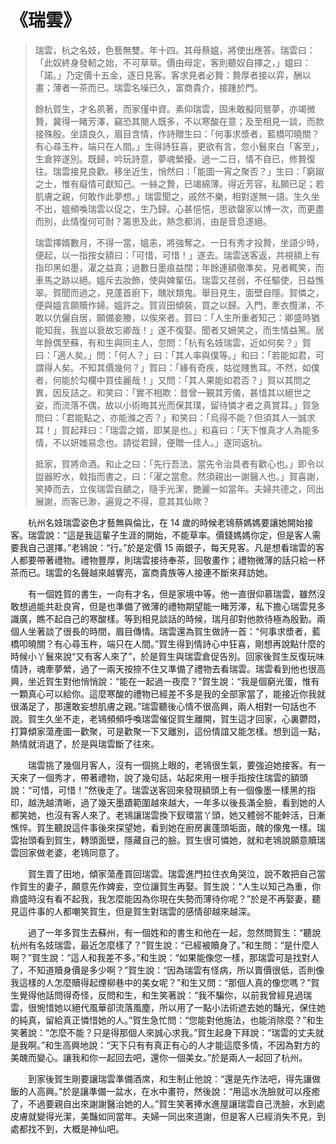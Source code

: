 # 《瑞雲》

> 瑞雲，杭之名妓，色藝無雙。年十四。其母蔡媼，將使出應答。瑞雲曰：「此奴終身發軔之始，不可草草。價由母定，客則聽奴自擇之，」媼曰：「諾。」乃定價十五金，逐日見客。客求見者必贄：贄厚者接以弈，酬以畫；薄者一茶而已。瑞雲名噪已久，富商貴介，接踵於門。
>
> 餘杭賀生，才名夙著，而家僅中資。素仰瑞雲，固未敢擬同鴛夢，亦竭微贄，冀得一睹芳澤，竊恐其閱人既多，不以寒酸在意；及至相見一談，而款接殊殷。坐語良久，眉目含情，作詩贈生曰：「何事求漿者，藍橋叩曉關？有心尋玉杵，端只在人間。」生得詩狂喜，更欲有言，忽小鬟來白「客至」，生倉猝遂別。既歸，吟玩詩意，夢魂縈擾。過一二日，情不自已，修贄復往。瑞雲接見良歡。移坐近生，悄然曰：「能圖一宵之聚否？」生曰：「窮踧之士，惟有癡情可獻知己。一絲之贄，已竭綿薄。得近芳容，私願已足；若肌膚之親，何敢作此夢想。」瑞雲聞之，戚然不樂，相對遂無一語。生久坐不出，媼頻喚瑞雲以促之，生乃歸。心甚悒悒，思欲罄家以博一次，而更盡而別，此情復何可耐？籌思及此，熱念都消，由是音息遂絕。
>
> 瑞雲擇婿數月，不得一當，媼恚，將強奪之。一日有秀才投贄，坐語少時，便起，以一指按女額曰：「可惜，可惜！」遂去。瑞雲送客返，共視額上有指印黑如墨，濯之益真；過數日墨痕益闊；年餘連額徹準矣，見者輒笑，而車馬之跡以絕。媼斥去妝飾，使與婢輩伍。瑞雲又荏弱，不任驅使，日益憔翠。賀聞而過之，見蓬首廚下，醜狀類鬼。舉目見生，面壁自隱。賀憐之，便與媼言願贖作婦。媼許之。賀貨田傾裝，買之以歸。入門，牽衣攬涕，不敢以伉儷自居，願備妾媵，以俟來者。賀曰：「人生所重者知己：卿盛時猶能知我，我豈以衰故忘卿哉！」遂不復娶。聞者又姍笑之，而生情益篤。居年餘偶至蘇，有和生與同主人，忽問：「杭有名妓瑞雲，近如何矣？」賀曰：「適人矣。」問：「何人？」曰：「其人率與僕等。」和曰：「若能如君，可謂得人矣。不知其價幾何？」賀曰：「緣有奇疾，姑從賤售耳。不然，如僕者，何能於勾欄中買佳麗哉！」又問：「其人果能如君否？」賀以其問之異，因反詰之。和笑曰：「實不相欺：昔曾一覲其芳儀，甚惜其以絕世之姿，而流落不偶，故以小術晦其光而保其璞，留待憐才者之真賞耳。」賀急問曰：「君能點之，亦能滌之否？」和笑曰：「烏得不能？但須其人一誠求耳！」賀起拜曰：「瑞雲之婿，即某是也。」和喜曰：「天下惟真才人為能多情，不以妍媸易念也。請從君歸，便贈一佳人。」遂同返杭。
>
> 抵家，賀將命酒。和止之曰：「先行吾法，當先令治具者有歡心也。」即令以盥器貯水，戟指而書之，曰：「濯之當愈。然須親出一謝醫人也。」賀喜謝，笑捧而去，立俟瑞雲自靧之，隨手光潔，艷麗一如當年。夫婦共德之，同出展謝，而客已渺，遍覓之不得，意其其仙歟？

&emsp;&emsp;杭州名妓瑞雲姿色才藝無與倫比，在 14 歲的時候老鴇蔡媽媽要讓她開始接客。瑞雲說：“這是我這輩子生涯的開始，不能草率。價錢媽媽你定，但是客人需要我自己選擇。”老鴇說：“行。”於是定價 15 兩銀子，每天見客。凡是想看瑞雲的客人都要帶著禮物。禮物豐厚，則瑞雲接待奉茶，回敬畫作；禮物微薄的話只給一杯茶而已。瑞雲的名聲越來越響亮，富商貴族等人接連不斷來拜訪她。

&emsp;&emsp;有一個姓賀的書生，一向有才名，但是家境中等。他一直很仰慕瑞雲，雖然沒敢想過能共赴良宵，但是也準備了微薄的禮物期望能一睹芳澤，私下擔心瑞雲見多識廣，瞧不起自己的寒酸樣。等到相見談話的時候，瑞月卻對他款待極為殷勤。兩個人坐著談了很長的時間，眉目傳情。瑞雲還為賀生做詩一首：“何事求漿者，藍橋叩曉關？有心尋玉杵，端只在人間。”賀生得到情詩心中狂喜，剛想再說點什麼的時候小丫鬟來說“又有客人來了”，於是賀生與瑞雲倉促告別。回家後賀生反復玩味情詩，魂牽夢縈，過了一兩天按捺不住又準備了禮物去看瑞雲。瑞雲看到他也很高興，坐近賀生對他悄悄說：“能在一起過一夜麼？”賀生說：“我是個窮光蛋，惟有一顆真心可以給你。這麼寒酸的禮物已經差不多是我的全部家當了，能接近你我就很滿足了，那還敢妄想肌膚之親。”瑞雲聽後心情不很高興，兩人相對一句話也不說。賀生久坐不走，老鴇頻頻呼喚瑞雲催促賀生離開，賀生這才回家，心裏鬱悶，打算傾家蕩產圖一歡聚，可是歡聚一下又離別，這份情誼又能怎樣。想到這一點，熱情就消退了，於是與瑞雲斷了往來。

&emsp;&emsp;瑞雲挑了幾個月客人，沒有一個挑上眼的，老鴇很生氣，要強迫她接客。有一天來了一個秀才，帶著禮物，說了幾句話，站起來用一根手指按住瑞雲的額頭說：“可惜，可惜！”然後走了。瑞雲送客回來發現額頭上有一個像墨一樣黑的指印，越洗越清晰，過了幾天墨蹟範圍越來越大，一年多以後長滿全臉，看到她的人都笑她，也沒有客人來了。老鴇讓瑞雲換下釵環當丫頭，她又體弱不能幹活，日漸憔悴。賀生聽說這件事後來探望她，看到她在廚房裏蓬頭垢面，醜的像鬼一樣。瑞雲抬頭看到賀生，轉頭面壁，隱藏自己的臉。賀生很可憐她，就和老鴇說願意贖瑞雲回家做老婆，老鴇同意了。

&emsp;&emsp;賀生賣了田地，傾家蕩產買回瑞雲。瑞雲進門拉住衣角哭泣，說不敢把自己當作賀生的妻子，願意先作婢妾，空位讓賀生再娶。賀生說：“人生以知己為重，你鼎盛時沒有看不起我，我怎麼能因為你現在失勢而薄待你呢？”於是不再娶妻，聽見這件事的人都嘲笑賀生，但是賀生對瑞雲的感情卻越來越深。

&emsp;&emsp;過了一年多賀生去蘇州，有一個姓和的書生和他在一起，忽然問賀生：“聽說杭州有名妓瑞雲，最近怎麼樣了？”賀生說：“已經被贖身了。”和生問：“是什麼人啊？”賀生說：“這人和我差不多。”和生說：“如果能像您一樣，那瑞雲可是找對人了，不知道贖身價是多少啊？”賀生說：“因為瑞雲有怪病，所以賣價很低，否則像我這樣的人怎麼贖得起煙柳巷中的美女呢？”和生又問：“那個人真的像您嗎？”賀生覺得他話問得奇怪，反問和生，和生笑著說：“我不騙你，以前我曾經見過瑞雲，很惋惜她以絕代風華卻流落風塵，所以用了一點小法術遮去她的豔光，保住她的純真，留給真正憐惜她的人。”賀生急忙問：“您能對他施法，也能消除麼？”和生笑著說：“怎麼不能？只是得那個人來誠心求我。”賀生起身下拜說：“瑞雲的丈夫就是我啊。”和生高興地說：“天下只有有真正有心的人才能這麼多情，不因為對方的美醜而變心。讓我和你一起回去吧，還你一個美女。”於是兩人一起回了杭州。

&emsp;&emsp;到家後賀生剛要讓瑞雲準備酒席，和生制止他說：“還是先作法吧，得先讓做飯的人高興。”於是讓準備一盆水，在水中畫符，然後說：“用這水洗臉就可以痊癒了，不過要親自出來謝謝醫治她的人。”賀生笑著捧水進屋讓瑞雲自己洗臉，水到處皮膚就變得光潔，美豔如同當年。夫婦一同出來道謝，但是客人已經消失不見，到處都找不到，大概是神仙吧。
